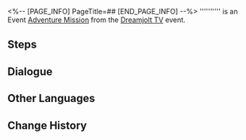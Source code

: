 <%-- [PAGE_INFO]
PageTitle=##
[END_PAGE_INFO] --%>
{{Stub|Dialogue.}}
{{Mission Infobox
|id            = 8020304
|title         = 
|image         = <!--Mission .png-->
|type          = Adventure
|event_name    = Dreamjolt TV
|chapter       = 
|requirements  = [[Adventure Mission]] ''[[Dreamjolt TV]]'' completed
|summary       = <!--official mission summary from Fate's Atlas-->
|characters    = Trailblazer
|startLocation = [[Penacony]] - [[Dream's Edge]]
|world         = Penacony
|area          = Dream's Edge
|prev          = Dreamjolt TV
|next          = 
|rewards       = 
}}
'''''''''' is an Event [[Adventure Mission]] from the [[Dreamjolt TV]] event.

==Steps==


<!--
==Gameplay Notes==

--><!--
==Trial Character==

-->
==Dialogue==
{{Stub Dialogue}}

{{Dialogue End}}

==Other Languages==
{{Other Languages
|en   = 
|zhs  = 
|zht  = 
|ja   = 
|ko   = 
|es   = 
|fr   = 
|ru   = 
|th   = 
|vi   = 
|de   = 
|id   = 
|pt   = 
}}

==Change History==
{{Change History|2.0}}
